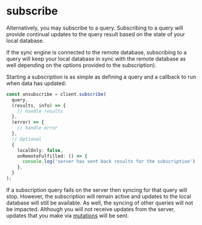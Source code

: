 # subscribe

Alternatively, you may subscribe to a query. Subscribing to a query will provide continual updates to the query result based on the state of your local database.

If the sync engine is connected to the remote database, subscribing to a query will keep your local database in sync with the remote database as well depending on the options provided to the subscription).

Starting a subscription is as simple as defining a query and a callback to run when data has updated:

```typescript
const unsubscribe = client.subscribe(
  query,
  (results, info) => {
    // handle results
  },
  (error) => {
    // handle error
  },
  // Optional
  {
    localOnly: false,
    onRemoteFulfilled: () => {
      console.log('server has sent back results for the subscription');
    },
  }
);
```

If a subscription query fails on the server then syncing for that query will stop. However, the subscription will remain active and updates to the local database will still be available. As well, the syncing of other queries will not be impacted. Although you will not receive updates from the server, updates that you make via [mutations](/updating-data) will be sent.
